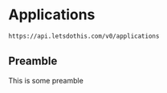 
# Applications

```bash filename="Example"
https://api.letsdothis.com/v0/applications
```

## Preamble
This is some preamble

